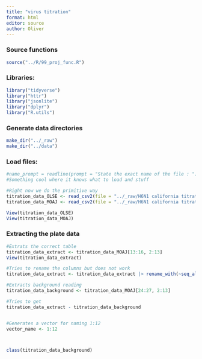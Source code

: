 ```yaml
---
title: "virus titration"
format: html
editor: source
author: Oliver
---
```


### Source functions

```r
source("../R/99_proj_func.R")
```

### Libraries:

```r

library("tidyverse")
library("httr")
library("jsonlite")
library("dplyr")
library("R.utils")

```

### Generate data directories

```r
make_dir("../_raw")
make_dir("../data")
```

### Load files:

```r
#name_prompt = readline(prompt = "State the exact name of the file : ");
#Something cool where it knows what to load and stuff

#Right now we do the primitive way
titration_data_OLSE <- read_csv2(file = "../_raw/H6N1 california titration OLSE230124.csv")
titration_data_MOAJ <- read_csv2(file = "../_raw/H6N1 california titration MAOJ230124.csv")

View(titration_data_OLSE)
View(titration_data_MOAJ)
```

### Extracting the plate data

```r
#Extrats the correct table
titration_data_extract <- titration_data_MOAJ[13:16, 2:13]
View(titration_data_extract)

#Tries to rename the columns but does not work
titration_data_extract <- titration_data_extract |> rename_with(~seq_along(.))

#Extracts background reading
titration_data_background <- titration_data_MOAJ[24:27, 2:13]

#Tries to get 
titration_data_extract - titration_data_background


#Generates a vector for naming 1:12
vector_name <- 1:12



class(titration_data_background)
```
